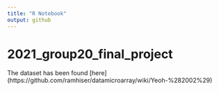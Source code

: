 ```yaml
---
title: "R Notebook"
output: github
---
```


# 2021_group20_final_project

The dataset has been found [here] (https://github.com/ramhiser/datamicroarray/wiki/Yeoh-%282002%29)
